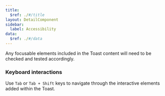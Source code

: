 ```yaml
---
title:
  $ref: ./#/title
layout: DetailComponent
sidebar:
  label: Accessibility
data:
  $ref: ./#/data
---
```


Any focusable elements included in the Toast content will need to be checked and tested accordingly.

### Keyboard interactions

<KeyboardControls>
<KeyboardControl keyOrCombos="Tab, Tab + Shift">

Use `Tab` or `Tab + Shift` keys to navigate through the interactive elements added within the Toast.

</KeyboardControl>
</KeyboardControls>
